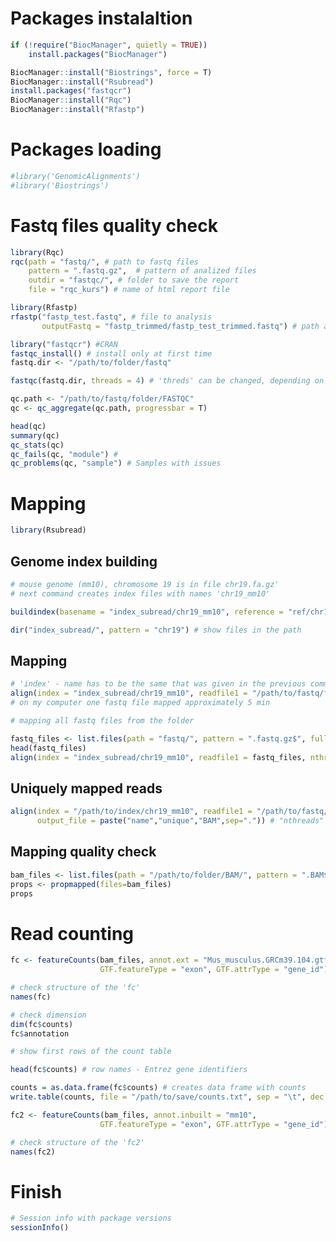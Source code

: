 
# Packages instalaltion

```{r}
if (!require("BiocManager", quietly = TRUE))
    install.packages("BiocManager")

BiocManager::install("Biostrings", force = T)
BiocManager::install("Rsubread")
install.packages("fastqcr")
BiocManager::install("Rqc")
BiocManager::install("Rfastp")
```

# Packages loading

```{r}
#library('GenomicAlignments')
#library('Biostrings')
```

# Fastq files quality check

```{r}
library(Rqc)
rqc(path = "fastq/", # path to fastq files
    pattern = ".fastq.gz",  # pattern of analized files
    outdir = "fastqc/", # folder to save the report
    file = "rqc_kurs") # name of html report file
```

```{r}
library(Rfastp)
rfastp("fastp_test.fastq", # file to analysis
       outputFastq = "fastp_trimmed/fastp_test_trimmed.fastq") # path and name of new fastq file after filtering and adapters trimming and html report
```

```{r}
library("fastqcr") #CRAN
fastqc_install() # install only at first time
fastq.dir <- "/path/to/folder/fastq"

fastqc(fastq.dir, threads = 4) # 'threds' can be changed, depending on the computer
```

```{r}
qc.path <- "/path/to/fastq/folder/FASTQC"
qc <- qc_aggregate(qc.path, progressbar = T)
```

```{r}
head(qc)
summary(qc)
qc_stats(qc)
qc_fails(qc, "module") #
qc_problems(qc, "sample") # Samples with issues
```

# Mapping

```{r}
library(Rsubread)
```

## Genome index building

```{r}
# mouse genome (mm10), chromosome 19 is in file chr19.fa.gz'
# next command creates index files with names 'chr19_mm10'

buildindex(basename = "index_subread/chr19_mm10", reference = "ref/chr19.fa")

dir("index_subread/", pattern = "chr19") # show files in the path
```

## Mapping

```{r}
# 'index' - name has to be the same that was given in the previous command
align(index = "index_subread/chr19_mm10", readfile1 = "/path/to/fastq/file.fastq.gz", nthreads = 8) # "nthreads" - its worth to change it
# on my computer one fastq file mapped approximately 5 min 

# mapping all fastq files from the folder

fastq_files <- list.files(path = "fastq/", pattern = ".fastq.gz$", full.names = T)
head(fastq_files)
align(index = "index_subread/chr19_mm10", readfile1 = fastq_files, nthreads = 12) # its worth to change it
```

## Uniquely mapped reads

```{r}
align(index = "/path/to/index/chr19_mm10", readfile1 = "/path/to/fastq/file.fastq.gz", unique = T, nthreads = 8,
      output_file = paste("name","unique","BAM",sep=".")) # "nthreads" - its worth to change it

```

## Mapping quality check

```{r}
bam_files <- list.files(path = "/path/to/folder/BAM/", pattern = ".BAM$", full.names = T)
props <- propmapped(files=bam_files)
props
```

# Read counting

```{r}
fc <- featureCounts(bam_files, annot.ext = "Mus_musculus.GRCm39.104.gtf", isGTFAnnotationFile = TRUE, 
                    GTF.featureType = "exon", GTF.attrType = "gene_id")

# check structure of the 'fc'
names(fc)
```

```{r}
# check dimension
dim(fc$counts)
fc$annotation

# show first rows of the count table

head(fc$counts) # row names - Entrez gene identifiers

counts = as.data.frame(fc$counts) # creates data frame with counts
write.table(counts, file = "/path/to/save/counts.txt", sep = "\t", dec = ".") # save data frame with counts
```

```{r}
fc2 <- featureCounts(bam_files, annot.inbuilt = "mm10", 
                    GTF.featureType = "exon", GTF.attrType = "gene_id")

# check structure of the 'fc2'
names(fc2)
```

# Finish

```{r}
# Session info with package versions
sessionInfo()
```